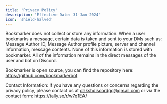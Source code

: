 ```yaml
---
title: 'Privacy Policy'
description: 'Effective Date: 31-Jan-2024'
icon: 'shield-halved'
---
```


Bookmarker does not collect or store any information. When a user bookmarks a message, certain data is taken and sent to your DMs such as: Message Author ID, Message Author profile picture, server and channel information, message contents. None of this information is stored with bookmarker. All of the information remains in the direct messages of the user and bot on Discord.

Bookmarker is open source, you can find the repository here: https://github.com/bookmarkerbot

Contact Information: If you have any questions or concerns regarding the privacy policy, please contact us at dakshdiscordgg@gmail.com or via the contact form: https://tally.so/r/w7q1EA/